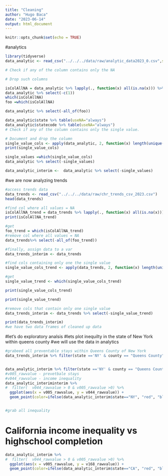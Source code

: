 ```yaml
---
title: "Cleaning"
author: "Hugo Baca"
date: "2023-06-14"
output: html_document
---
```


```r
knitr::opts_chunk$set(echo = TRUE)
```

#analytics
```r
library(tidyverse)
data_analytic <- read_csv("../../../data/raw/analytic_data2023_0.csv",skip=1)

# Check if any of the column contains only the NA

# Drop such columns

isColAllNA = data_analytic %>% lapply(., function(x) all(is.na(x))) %>% unlist
data_analytic %>% select(-c(1))
which(isColAllNA)
foo =which(isColAllNA)

data_analytic %>% select(-all_of(foo))

data_analytic$state %>% table(useNA="always")
data_analytic$statecode %>% table(useNA="always")
# Check if any of the column contains only the single value.

# Document and drop the column
single_value_cols <- apply(data_analytic, 2, function(x) length(unique(x)) == 1)
print(single_value_cols)

single_values =which(single_value_cols)
data_analytic %>% select(-single_values)

data_analytic_interim <-  data_analytic %>% select(-single_values)

```

#we are now analyzing trends
```r
#access trends data
data_trends <- read_csv("../../../data/raw/chr_trends_csv_2023.csv")
head(data_trends)

#find col where all values = NA
isColAllNA_trend = data_trends %>% lapply(., function(x) all(is.na(x))) %>% unlist
print(isColAllNA_trend)

#get 
foo_trend = which(isColAllNA_trend)
#remove col where all values = NA
data_trends%>% select(-all_of(foo_trend))

#finally, assign data to a var
data_trends_interim <- data_trends

#find cols containing only one the single value
single_value_cols_trend <- apply(data_trends, 2, function(x) length(unique(x)) == 1)

#get 
single_value_trend <- which(single_value_cols_trend)

print(single_value_cols_trend)

print(single_value_trend)

#remove cols that contain only one single value
data_trends_interim <- data_trends %>% select(-single_value_trend)

print(data_trends_interim)
#we have two data frames of cleaned up data 
```
#let's do exploratory analsis
#lets plot inequilty in the state of New York within queens county
#we will use the data in analytics
```r
#grabeed all preventable stays within Queens County of New York
data_trends_interim %>% filter(state =='NY' & county == "Queens County" & measurename == "Preventable hospital stays")


data_analytic_interim %>% filter(state =='NY' & county == "Queens County" & v044_rawvalue > 0)
#v005_rawvalue - prevetbale stays 
#v044_rawvalue - income inequality
data_analytic_interiminterim %>%
#  filter(  v044_rawvalue > 0 & v005_rawvalue >0) %>%
  ggplot(aes(x = v005_rawvalue, y = v044_rawvalue)) +
  geom_point(color=ifelse(data_analytic_interim$state=="NY", "red", "blue"), alpha=0.3)


#grab all inequality 

```

# California income inequality vs highschool completion
```r
data_analytic_interim %>%
#  filter(  v044_rawvalue > 0 & v005_rawvalue >0) %>%
  ggplot(aes(x = v005_rawvalue, y = v168_rawvalue)) +
  geom_point(color=ifelse(data_analytic_interim$state=="CA", "red", "blue"), alpha=0.3)


```

